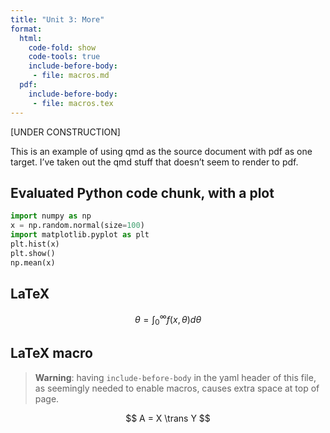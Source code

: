 ```yaml
---
title: "Unit 3: More"
format:
  html:
    code-fold: show
    code-tools: true
    include-before-body:
     - file: macros.md
  pdf: 
    include-before-body:
     - file: macros.tex
---
```


[UNDER CONSTRUCTION]

This is an example of using qmd as the source document with pdf as one target. I've taken out the qmd stuff that doesn't seem to render to pdf.

## Evaluated Python code chunk, with a plot

```python
import numpy as np
x = np.random.normal(size=100)
import matplotlib.pyplot as plt
plt.hist(x)
plt.show()
np.mean(x)
```


## LaTeX

$$
\theta = \int_0^\infty f(x,\theta)d\theta
$$

## LaTeX macro

> **Warning**: having `include-before-body` in the yaml header of this file, as seemingly needed to enable macros, causes extra space at top of page.

$$
A = X \trans Y
$$
